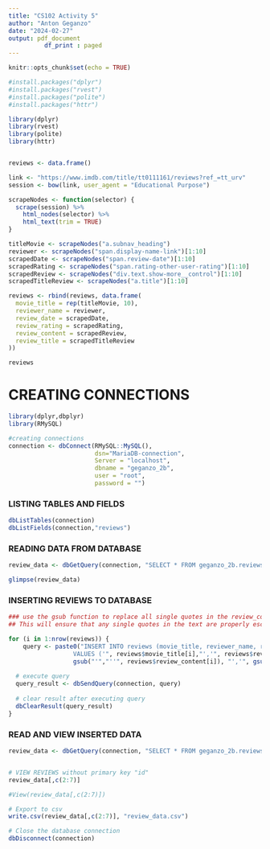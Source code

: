 ```yaml
---
title: "CS102 Activity 5"
author: "Anton Geganzo"
date: "2024-02-27"
output: pdf_document
          df_print : paged
---
```


```r
knitr::opts_chunk$set(echo = TRUE)
```



```r

#install.packages("dplyr")
#install.packages("rvest")
#install.packages("polite")
#install.packages("httr")

library(dplyr)
library(rvest)
library(polite)
library(httr)


reviews <- data.frame()

link <- "https://www.imdb.com/title/tt0111161/reviews?ref_=tt_urv"
session <- bow(link, user_agent = "Educational Purpose")

scrapeNodes <- function(selector) {
  scrape(session) %>%
    html_nodes(selector) %>%
    html_text(trim = TRUE)
}

titleMovie <- scrapeNodes("a.subnav_heading")
reviewer <- scrapeNodes("span.display-name-link")[1:10]
scrapedDate <- scrapeNodes("span.review-date")[1:10]
scrapedRating <- scrapeNodes("span.rating-other-user-rating")[1:10]
scrapedReview <- scrapeNodes("div.text.show-more__control")[1:10]
scrapedTitleReview <- scrapeNodes("a.title")[1:10]

reviews <- rbind(reviews, data.frame(
  movie_title = rep(titleMovie, 10),
  reviewer_name = reviewer,
  review_date = scrapedDate,
  review_rating = scrapedRating,
  review_content = scrapedReview,
  review_title = scrapedTitleReview
))

reviews

```

# CREATING CONNECTIONS

```r

library(dplyr,dbplyr)
library(RMySQL)

#creating connections
connection <- dbConnect(RMySQL::MySQL(),
                        dsn="MariaDB-connection",
                        Server = "localhost",
                        dbname = "geganzo_2b",
                        user = "root",
                        password = "")

```

### LISTING TABLES AND FIELDS

```r
dbListTables(connection)
dbListFields(connection,"reviews")
```

### READING DATA FROM DATABASE

```r

review_data <- dbGetQuery(connection, "SELECT * FROM geganzo_2b.reviews")

glimpse(review_data)

```

### INSERTING REVIEWS TO DATABASE

```r

### use the gsub function to replace all single quotes in the review_content and review_title columns with two single quotes ('').
## This will ensure that any single quotes in the text are properly escaped in the SQL query.

for (i in 1:nrow(reviews)) {
    query <- paste0("INSERT INTO reviews (movie_title, reviewer_name, review_date, review_rating, review_content, review_title)
                  VALUES ('", reviews$movie_title[i],"','", reviews$reviewer_name[i], "','", reviews$review_date[i],"','", reviews$review_rating[i], "','",
                  gsub("'","''", reviews$review_content[i]), "','", gsub("'","''", reviews$review_title[i]), "')")
 
  # execute query
  query_result <- dbSendQuery(connection, query)
 
  # clear result after executing query
  dbClearResult(query_result)
}

```

### READ AND VIEW INSERTED DATA

```r

review_data <- dbGetQuery(connection, "SELECT * FROM geganzo_2b.reviews")


# VIEW REVIEWS without primary key "id"
review_data[,c(2:7)]

#View(review_data[,c(2:7)])

# Export to csv
write.csv(review_data[,c(2:7)], "review_data.csv")

```

```r
# Close the database connection
dbDisconnect(connection)

```
